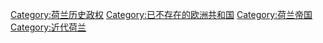 {{Cat main}}
[[Category:荷兰历史政权|Category:荷兰历史政权]]
[[Category:已不存在的欧洲共和国|Category:已不存在的欧洲共和国]]
[[Category:荷兰帝国|Category:荷兰帝国]]
[[Category:近代荷兰|Category:近代荷兰]]